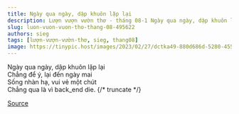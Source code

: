 ```yaml
---
title: Ngày qua ngày, dập khuôn lặp lại
description: Lượn vượn vườn thơ - tháng 08-1 Ngày qua ngày, dập khuôn lặp lại Chẳng để ý, lại đến ngày mai
slug: luon-vuon-vuon-tho-thang-08-495622
authors: sieg
tags: [lượn-vượn-vườn-thơ, sieg, thang08]
image: https://tinypic.host/images/2023/02/27/dctka49-880d686d-5280-4555-9e92-e53a4f8b0dd2.th.jpg
---
```


Ngày qua ngày, dập khuôn lặp lại\
Chẳng để ý, lại đến ngày mai\
Sống nhàn hạ, vui vẻ một chút\
Chẳng qua là vì back_end die.
{/* truncate */}


[Source](https://www.facebook.com/ape.poem/posts/pfbid02b1etRHjkmPhTSt9r9JG4uv7o46u57RdYc7iUyttbsDDies62Bfb1L1meTiE5U9nyl)
